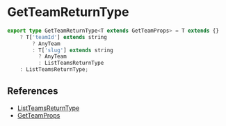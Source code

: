 # GetTeamReturnType

```typescript
export type GetTeamReturnType<T extends GetTeamProps> = T extends {}
    ? T['teamId'] extends string
        ? AnyTeam
        : T['slug'] extends string
          ? AnyTeam
          : ListTeamsReturnType
    : ListTeamsReturnType;
```

## References

-   [ListTeamsReturnType](/docs/types/team/ListTeamsReturnType)
-   [GetTeamProps](/docs/types/team/GetTeamProps)

